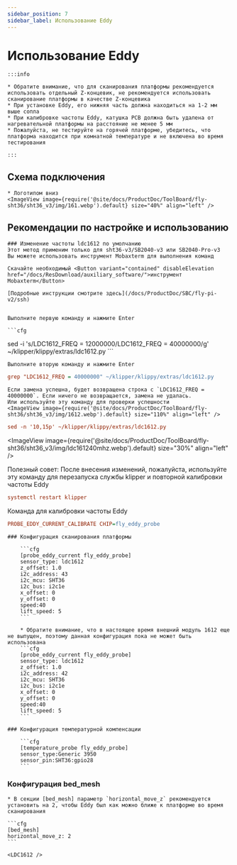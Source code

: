 ```yaml
---
sidebar_position: 7
sidebar_label: Использование Eddy
---
```



# Использование Eddy

    :::info

    * Обратите внимание, что для сканирования платформы рекомендуется использовать отдельный Z-концевик, не рекомендуется использовать сканирование платформы в качестве Z-концевика
    * При установке Eddy, его нижняя часть должна находиться на 1-2 мм выше сопла
    * При калибровке частоты Eddy, катушка PCB должна быть удалена от нагревательной платформы на расстояние не менее 5 мм
    * Пожалуйста, не тестируйте на горячей платформе, убедитесь, что платформа находится при комнатной температуре и не включена во время тестирования

    :::


## Схема подключения

    * Логотипом вниз
    <ImageView image={require('@site/docs/ProductDoc/ToolBoard/fly-sht36/sht36_v3/img/161.webp').default} size="40%" align="left" />


## Рекомендации по настройке и использованию

    ### Изменение частоты ldc1612 по умолчанию
    Этот метод применим только для sht36-v3/SB2040-v3 или SB2040-Pro-v3
    Вы можете использовать инструмент Mobaxterm для выполнения команд

    Скачайте необходимый <Button variant="contained" disableElevation href="/docs/ResDownload/auxiliary_software/">инструмент Mobaxterm</Button>

    [Подробные инструкции смотрите здесь](/docs/ProductDoc/SBC/fly-pi-v2/ssh)


    Выполните первую команду и нажмите Enter

    ```cfg
sed -i 's/LDC1612_FREQ = 12000000/LDC1612_FREQ = 40000000/g' ~/klipper/klippy/extras/ldc1612.py
    ```

    Выполните вторую команду и нажмите Enter
  ```cfg
grep "LDC1612_FREQ = 40000000" ~/klipper/klippy/extras/ldc1612.py
  ```
    Если замена успешна, будет возвращена строка с `LDC1612_FREQ = 40000000`. Если ничего не возвращается, замена не удалась.
    Или используйте эту команду для проверки успешности
    <ImageView image={require('@site/docs/ProductDoc/ToolBoard/fly-sht36/sht36_v3/img/1612.webp').default} size="110%" align="left" />
```cfg
sed -n '10,15p' ~/klipper/klippy/extras/ldc1612.py
```
   <ImageView image={require('@site/docs/ProductDoc/ToolBoard/fly-sht36/sht36_v3/img/ldc161240mhz.webp').default} size="30%" align="left" />

   Полезный совет: После внесения изменений, пожалуйста, используйте эту команду для перезапуска службы klipper и повторной калибровки частоты Eddy
   ```cfg
   systemctl restart klipper
   ```
   Команда для калибровки частоты Eddy
   ```cfg
   PROBE_EDDY_CURRENT_CALIBRATE CHIP=fly_eddy_probe
   ```


    ### Конфигурация сканирования платформы

        ```cfg
        [probe_eddy_current fly_eddy_probe]
        sensor_type: ldc1612
        z_offset: 1.0
        i2c_address: 43
        i2c_mcu: SHT36
        i2c_bus: i2c1e
        x_offset: 0
        y_offset: 0
        speed:40
        lift_speed: 5
        ```

        * Обратите внимание, что в настоящее время внешний модуль 1612 еще не выпущен, поэтому данная конфигурация пока не может быть использована
        ```cfg
        [probe_eddy_current fly_eddy_probe]
        sensor_type: ldc1612
        z_offset: 1.0
        i2c_address: 42
        i2c_mcu: SHT36
        i2c_bus: i2c1e
        x_offset: 0
        y_offset: 0
        speed:40
        lift_speed: 5
        ```

    ### Конфигурация температурной компенсации

        ```cfg
        [temperature_probe fly_eddy_probe]
        sensor_type:Generic 3950
        sensor_pin:SHT36:gpio28
        ```

### Конфигурация bed_mesh

    * В секции [bed_mesh] параметр `horizontal_move_z` рекомендуется установить на 2, чтобы Eddy был как можно ближе к платформе во время сканирования

    ```cfg
    [bed_mesh]
    horizontal_move_z: 2
    ```

    <LDC1612 />